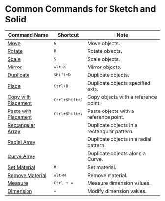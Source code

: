 # Common Commands for Sketch and Solid

| Command Name                                         | Shortcut                    | Note                                       |
| ---------------------------------------------------- | --------------------------- | ------------------------------------------ |
| [Move](/common/move)                                 | <kbd>G</kbd>                | Move objects.                               |
| [Rotate](/common/rotate)                             | <kbd>R</kbd>                | Rotate objects.                             |
| [Scale](/common/scale)                               | <kbd>S</kbd>                | Scale objects.                              |
| [Mirror](/common/mirror)                             | <kbd>Alt+X</kbd>          | Mirror objects.                             |
| [Duplicate](/common/duplicate)                       | <kbd>Shift+D</kbd>        | Duplicate objects.                          |
| [Place](/common/place)                               | <kbd>Ctrl+D</kbd>         | Duplicate objects specified axis.           |
| [Copy with Placement](/common/copy-with-placement)   | <kbd>Ctrl+Shift+C</kbd> | Copy objects with a reference point.       |
| [Paste with Placement](/common/paste-with-placement) | <kbd>Ctrl+Shift+V</kbd> | Paste objects with a reference point.      |
| [Rectangular Array](/common/rectangular-array)       |                             | Duplicate objects in a rectangular pattern. |
| [Radial Array](/common/radial-array)                 |                             | Duplicate objects in a radial pattern.      |
| [Curve Array](/common/curve-array)                   |                             | Duplicate objects along a Curve.            |
| [Set Material](/common/set-material)                 | <kbd>M</kbd>                | Set material.                               |
| [Remove Material](/common/remove-material)           | <kbd>Alt+M</kbd>          | Remove material.                            |
| [Measure](/common/measure)                           | <kbd>Ctrl + =</kbd>         | Measure dimension values.                   |
| [Dimension](/common/dimension)                       | <kbd>=</kbd>        | Modify dimension values.                    |
